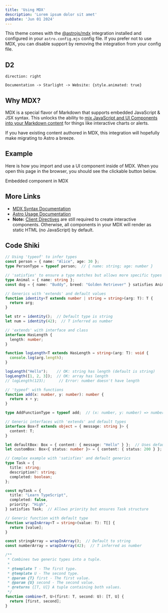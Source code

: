 ```yaml
---
title: 'Using MDX'
description: 'Lorem ipsum dolor sit amet'
pubDate: 'Jun 01 2024'
---
```


This theme comes with the [@astrojs/mdx](https://docs.astro.build/en/guides/integrations-guide/mdx/) integration installed and configured in your `astro.config.mjs` config file. If you prefer not to use MDX, you can disable support by removing the integration from your config file.

## D2

```d2 sketch pad=50
direction: right

Documentation -> Starlight -> Website: {style.animated: true}
```

## Why MDX?

MDX is a special flavor of Markdown that supports embedded JavaScript & JSX syntax. This unlocks the ability to [mix JavaScript and UI Components into your Markdown content](https://docs.astro.build/en/guides/markdown-content/#mdx-features) for things like interactive charts or alerts.

If you have existing content authored in MDX, this integration will hopefully make migrating to Astro a breeze.

## Example

Here is how you import and use a UI component inside of MDX.
When you open this page in the browser, you should see the clickable button below.


<HeaderLink href="#" onclick="alert('clicked!')">
	Embedded component in MDX
</HeaderLink>

## More Links

- [MDX Syntax Documentation](https://mdxjs.com/docs/what-is-mdx)
- [Astro Usage Documentation](https://docs.astro.build/en/guides/markdown-content/#markdown-and-mdx-pages)
- **Note:** [Client Directives](https://docs.astro.build/en/reference/directives-reference/#client-directives) are still required to create interactive components. Otherwise, all components in your MDX will render as static HTML (no JavaScript) by default.


## Code Shiki

```typescript
// Using 'typeof' to infer types
const person = { name: "Alice", age: 30 };
type PersonType = typeof person;  // { name: string; age: number }

// 'satisfies' to ensure a type matches but allows more specific types
type Animal = { name: string };
const dog = { name: "Buddy", breed: "Golden Retriever" } satisfies Animal;

// Generics with 'extends' and default values
function identity<T extends number | string = string>(arg: T): T {
  return arg;
}

let str = identity();  // Default type is string
let num = identity(42);  // T inferred as number

// 'extends' with interface and class
interface HasLength {
  length: number;
}

function logLength<T extends HasLength = string>(arg: T): void {
  console.log(arg.length);
}

logLength("Hello");    // OK: string has length (default is string)
logLength([1, 2, 3]);  // OK: array has length
// logLength(123);      // Error: number doesn't have length

// 'typeof' with functions
function add(x: number, y: number): number {
  return x + y;
}

type AddFunctionType = typeof add;  // (x: number, y: number) => number

// Generic interfaces with 'extends' and default types
interface Box<T extends object = { message: string }> {
  content: T;
}

let defaultBox: Box = { content: { message: "Hello" } };  // Uses default type
let customBox: Box<{ status: number }> = { content: { status: 200 } };

// Complex example with 'satisfies' and default generics
type Task = {
  title: string;
  description?: string;
  completed: boolean;
};

const myTask = {
  title: "Learn TypeScript",
  completed: false,
  priority: "High",
} satisfies Task;  // Allows priority but ensures Task structure

// Generic function with default type
function wrapInArray<T = string>(value: T): T[] {
  return [value];
}

const stringArray = wrapInArray();  // Default to string
const numberArray = wrapInArray(42);  // T inferred as number

/**
 * Combines two generic types into a tuple.
 *
 * @template T - The first type.
 * @template U - The second type.
 * @param {T} first - The first value.
 * @param {U} second - The second value.
 * @returns {[T, U]} A tuple containing both values.
 */
function combine<T, U>(first: T, second: U): [T, U] {
  return [first, second];
}
```
